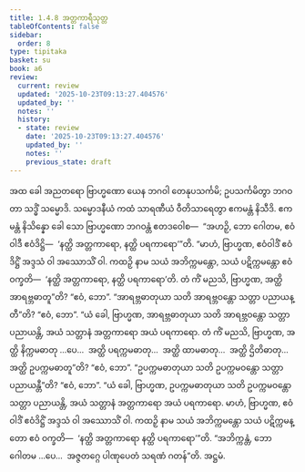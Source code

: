 ```yaml
---
title: 1.4.8 အတ္တကာရီသုတ္တ
tableOfContents: false
sidebar:
  order: 8
type: tipitaka
basket: su
book: a6
review:
  current: review
  updated: '2025-10-23T09:13:27.404576'
  updated_by: ''
  notes: ''
  history:
  - state: review
    date: '2025-10-23T09:13:27.404576'
    updated_by: ''
    notes: ''
    previous_state: draft
---
```



<ReviewStatus review={frontmatter.review} showDetails={true} />

<HypothesisAnnotation frontmatter={frontmatter} />

<DynamicBreadcrumb />

<Division number="38" book="a6" e="ch" v="16" p="296">

<Paragraph number="252" book="a6">
အထ ခေါ အညတရော ဗြာဟ္မဏော ယေန ဘဂဝါ တေနုပသင်္ကမိ; ဥပသင်္ကမိတွာ ဘဂဝတာ သဒ္ဓိံ သမ္မောဒိ. သမ္မောဒနီယံ ကထံ သာရဏီယံ ဝီတိသာရေတွာ ဧကမန္တံ နိသီဒိ. ဧကမန္တံ နိသိန္နော ခေါ သော ဗြာဟ္မဏော ဘဂဝန္တံ ဧတဒဝေါစ—  “အဟဉှိ, ဘော ဂေါတမ, ဧဝံဝါဒီ ဧဝံဒိဋ္ဌိ—  ‘နတ္ထိ အတ္တကာရော, နတ္ထိ ပရကာရော’”တိ. “မာဟံ, ဗြာဟ္မဏ, ဧဝံဝါဒိံ ဧဝံဒိဋ္ဌိံ အဒ္ဒသံ ဝါ အဿောသိံ ဝါ. ကထဉှိ နာမ သယံ အဘိက္ကမန္တော, သယံ ပဋိက္ကမန္တော ဧဝံ ဝက္ခတိ—  ‘နတ္ထိ အတ္တကာရော, နတ္ထိ ပရကာရော’တိ.
</Paragraph>

<Paragraph number="253" book="a6">
တံ ကိံ မညသိ, ဗြာဟ္မဏ, အတ္ထိ အာရဗ္ဘဓာတူ”တိ? “ဧဝံ, ဘော”. “အာရဗ္ဘဓာတုယာ သတိ အာရဗ္ဘဝန္တော သတ္တာ ပညာယန္တီ”တိ? “ဧဝံ, ဘော”. “ယံ ခေါ, ဗြာဟ္မဏ, အာရဗ္ဘဓာတုယာ သတိ အာရဗ္ဘဝန္တော သတ္တာ ပညာယန္တိ, အယံ သတ္တာနံ အတ္တကာရော အယံ ပရကာရော.
</Paragraph>

<Paragraph number="254" book="a6">
တံ ကိံ မညသိ, ဗြာဟ္မဏ, အတ္ထိ နိက္ကမဓာတု …ပေ…  အတ္ထိ ပရက္ကမဓာတု…  အတ္ထိ ထာမဓာတု…  အတ္ထိ ဌိတိဓာတု…  အတ္ထိ ဥပက္ကမဓာတူ”တိ? “ဧဝံ, ဘော”. “ဥပက္ကမဓာတုယာ သတိ ဥပက္ကမဝန္တော သတ္တာ ပညာယန္တီ”တိ? “ဧဝံ, ဘော”. “ယံ ခေါ, ဗြာဟ္မဏ, ဥပက္ကမဓာတုယာ သတိ ဥပက္ကမဝန္တော သတ္တာ ပညာယန္တိ, အယံ သတ္တာနံ အတ္တကာရော အယံ ပရကာရော.
</Paragraph>

<Paragraph number="255" book="a6">
မာဟံ, ဗြာဟ္မဏ, ဧဝံဝါဒိံ ဧဝံဒိဋ္ဌိံ အဒ္ဒသံ ဝါ အဿောသိံ ဝါ. ကထဉှိ နာမ သယံ အဘိက္ကမန္တော သယံ ပဋိက္ကမန္တော ဧဝံ ဝက္ခတိ—  ‘နတ္ထိ အတ္တကာရော နတ္ထိ ပရကာရော’”တိ.
</Paragraph>

<Paragraph number="256" book="a6">
“အဘိက္ကန္တံ, ဘော ဂေါတမ …ပေ…  အဇ္ဇတဂ္ဂေ ပါဏုပေတံ သရဏံ ဂတန်”တိ.

</Paragraph>
</Division>

<Paragraph number="257" type="center" book="a6">
အဋ္ဌမံ.
</Paragraph>